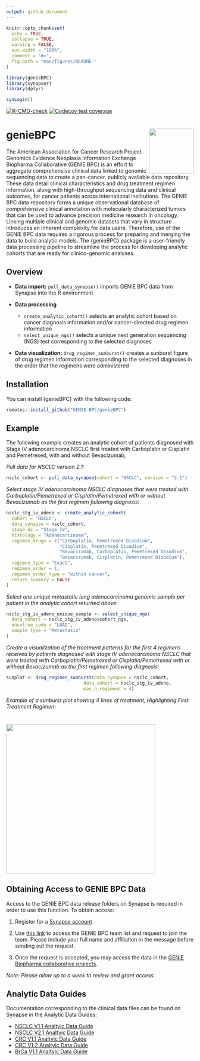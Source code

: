 ```yaml
---
output: github_document
---
```


```r
knitr::opts_chunk$set(
  echo = TRUE,
  collapse = TRUE,
  warning = FALSE,
  out.width = "100%",
  comment = "#>",
  fig.path = "man/figures/README-"
)

library(genieBPC)
library(synapser)
library(dplyr)

synLogin()
```

<!-- badges: start -->
[![R-CMD-check](https://github.com/GENIE-BPC/genieBPC/workflows/R-CMD-check/badge.svg)](https://github.com/GENIE-BPC/genieBPC/actions)
[![Codecov test coverage](https://codecov.io/gh/GENIE-BPC/genieBPC/branch/master/graph/badge.svg)](https://codecov.io/gh/GENIE-BPC/genieBPC?branch=master)
<!-- badges: end -->

# genieBPC <img src="man/figures/geniebpc_hex_sticker.png" align="right" height="120" /></a>

The American Association for Cancer Research Project Genomics Evidence Neoplasia Information Exchange Biopharma Collaborative (GENIE BPC) is an effort to aggregate comprehensive clinical data linked to genomic sequencing data to create a pan-cancer, publicly available data repository. These data detail clinical characteristics and drug treatment regimen information, along with high-throughput sequencing data and clinical outcomes, for cancer patients across international institutions. The GENIE BPC data repository forms a unique observational database of comprehensive clinical annotation with molecularly characterized tumors that can be used to advance precision medicine research in oncology. Linking multiple clinical and genomic datasets that vary in structure introduces an inherent complexity for data users. Therefore, use of the GENIE BPC data requires a rigorous process for preparing and merging the data to build analytic models. The {genieBPC} package is a user-friendly data processing pipeline to streamline the process for developing analytic cohorts that are ready for clinico-genomic analyses.

## Overview 

- **Data import:** `pull_data_synapse()` imports GENIE BPC data from Synapse into the R environment

- **Data processing**
  - `create_analytic_cohort()` selects an analytic cohort based on cancer diagnosis information and/or cancer-directed drug regimen information
  - `select_unique_ngs()` selects a unique next generation sequencing (NGS) test corresponding to the selected diagnoses 
  
- **Data visualization:** `drug_regimen_sunburst()` creates a sunburst figure of drug regimen information corresponding to the selected diagnoses in the order that the regimens were administered 

## Installation

You can install {genieBPC} with the following code:

```r
remotes::install_github("GENIE-BPC/genieBPC")
```

## Example

The following example creates an analytic cohort of patients diagnosed with Stage IV adenocarcinoma NSCLC first treated with Carboplatin or Cisplatin and Pemetrexed, with and without Bevacizumab,

*Pull data for NSCLC version 2.1:*

```r
nsclc_cohort <- pull_data_synapse(cohort = "NSCLC", version = "2.1")
```


*Select stage IV adenocarcinoma NSCLC diagnoses that were treated with Carboplatin/Pemetrexed or Cisplatin/Pemetrexed with or without Bevacizumab as the first regimen following diagnosis:*

```r
nsclc_stg_iv_adeno <- create_analytic_cohort(
  cohort = "NSCLC",
  data_synapse = nsclc_cohort,
  stage_dx = "Stage IV",
  histology = "Adenocarcinoma",
  regimen_drugs = c("Carboplatin, Pemetrexed Disodium",
                    "Cisplatin, Pemetrexed Disodium",
                    "Bevacizumab, Carboplatin, Pemetrexed Disodium",
                    "Bevacizumab, Cisplatin, Pemetrexed Disodium"),
  regimen_type = "Exact",
  regimen_order = 1,
  regimen_order_type = "within cancer",
  return_summary = FALSE
)
```


*Select one unique metastatic lung adenocarcinoma genomic sample per patient in the analytic cohort returned above:*

```r
nsclc_stg_iv_adeno_unique_sample <- select_unique_ngs( 
  data_cohort = nsclc_stg_iv_adeno$cohort_ngs, 
  oncotree_code = "LUAD",
  sample_type = "Metastasis"
)
```


*Create a visualization of the treatment patterns for the first 4 regimens received by patients diagnosed with stage IV adenocarcinoma NSCLC that were treated with Carboplatin/Pemetrexed or Cisplatin/Pemetrexed with or without Bevacizumab as the first regimen following diagnosis:*

```r
sunplot <- drug_regimen_sunburst(data_synapse = nsclc_cohort,
                             data_cohort = nsclc_stg_iv_adeno,
                             max_n_regimens = 4)
```


*Example of a sunburst plot showing 4 lines of treatment, Highlighting First Treatment Regimen:*

# <img src="man/figures/genieBPC_sunburst.png" height="400" /></a>

## Obtaining Access to GENIE BPC Data

Access to the GENIE BPC data release folders on Synapse is required in order to use this function. To obtain access:

1. Register for a [Synapse account](https://www.synapse.org/#)

2. Use [this link](https://www.synapse.org/#!Team:3399797) to access the GENIE BPC team list and request to join the team. Please include your full name and affiliation in the message before sending out the request.

3. Once the request is accepted, you may access the data in the [GENIE Biopharma collaborative projects](https://www.synapse.org/#!Synapse:syn21226493).

*Note: Please allow up to a week to review and grant access.*


## Analytic Data Guides

Documentation corresponding to the clinical data files can be found on Synapse in the Analytic Data Guides:

- [NSCLC V1.1 Analtyic Data Guide](https://www.synapse.org/#!Synapse:syn23002641)
- [NSCLC V2.1 Analtyic Data Guide](https://www.synapse.org/#!Synapse:syn26008058)
- [CRC V1.1 Analtyic Data Guide](https://www.synapse.org/#!Synapse:syn23764204)
- [CRC V1.2 Analtyic Data Guide](https://www.synapse.org/#!Synapse:syn26077308)
- [BrCa V1.1 Analtyic Data Guide](https://www.synapse.org/#!Synapse:syn26077313)
